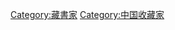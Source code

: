 {{Catnav|頁面分類|人物|各職業人物|藏書家}}
{{Catnav|頁面分類|人文學科|文学|書籍|藏書家}}

[[Category:藏書家|Category:藏書家]]
[[Category:中国收藏家|Category:中国收藏家]]
